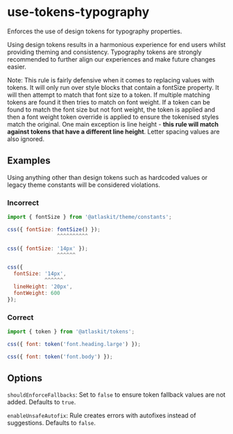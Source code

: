 # use-tokens-typography

Enforces the use of design tokens for typography properties.

Using design tokens results in a harmonious experience for end users whilst providing theming and
consistency. Typography tokens are strongly recommended to further align our experiences and make
future changes easier.

Note: This rule is fairly defensive when it comes to replacing values with tokens. It will only run
over style blocks that contain a fontSize property. It will then attempt to match that font size to
a token. If multiple matching tokens are found it then tries to match on font weight. If a token can
be found to match the font size but not font weight, the token is applied and then a font weight
token override is applied to ensure the tokenised styles match the original. One main exception is
line height - **this rule will match against tokens that have a different line height**. Letter
spacing values are also ignored.

## Examples

Using anything other than design tokens such as hardcoded values or legacy theme constants will be
considered violations.

### Incorrect

```js
import { fontSize } from '@atlaskit/theme/constants';

css({ fontSize: fontSize() });
                ^^^^^^^^^^

css({ fontSize: '14px' });
                ^^^^^^

css({
  fontSize: '14px',
            ^^^^^^
  lineHeight: '20px',
  fontWeight: 600
});

```

### Correct

```js
import { token } from '@atlaskit/tokens';

css({ font: token('font.heading.large') });

css({ font: token('font.body') });
```

## Options

`shouldEnforceFallbacks`: Set to `false` to ensure token fallback values are not added. Defaults to
`true`.

`enableUnsafeAutofix`: Rule creates errors with autofixes instead of suggestions. Defaults to
`false`.
